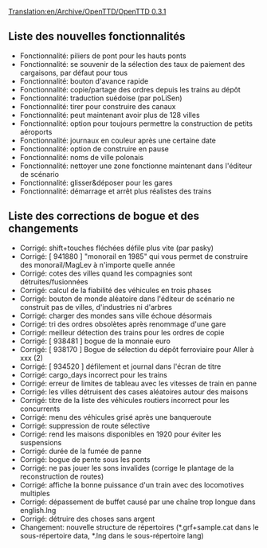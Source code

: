 [[Translation:en/Archive/OpenTTD/OpenTTD 0.3.1]]


{{fr/Livraison|prec=OpenTTD 0.3.0|suiv=OpenTTD 0.3.2|date=26/04/2004}}

==Liste des nouvelles fonctionnalités==
*Fonctionnalité: piliers de pont pour les hauts ponts
*Fonctionnalité: se souvenir de la sélection des taux de paiement des cargaisons, par défaut pour tous
*Fonctionnalité: bouton d'avance rapide
*Fonctionnalité: copie/partage des ordres depuis les trains au dépôt
*Fonctionnalité: traduction suédoise (par poLiSen)
*Fonctionnalité: tirer pour construire des canaux
*Fonctionnalité: peut maintenant avoir plus de 128 villes
*Fonctionnalité: option pour toujours permettre la construction de petits aéroports
*Fonctionnalité: journaux en couleur après une certaine date
*Fonctionnalité: option de construire en pause
*Fonctionnalité: noms de ville polonais
*Fonctionnalité: nettoyer une zone fonctionne maintenant dans l'éditeur de scénario
*Fonctionnalité: glisser&déposer pour les gares
*Fonctionnalité: démarrage et arrêt plus réalistes des trains

==Liste des corrections de bogue et des changements==
*Corrigé: shift+touches fléchées défile plus vite (par pasky)
*Corrigé: [ 941880 ] "monorail en 1985" qui vous permet de construire des monorail/MagLev à n'importe quelle année
*Corrigé: cotes des villes quand les compagnies sont détruites/fusionnées
*Corrigé: calcul de la fiabilité des véhicules en trois phases
*Corrigé: bouton de monde aléatoire dans l'éditeur de scénario ne construit pas de villes, d'industries ni d'arbres
*Corrigé: charger des mondes sans ville échoue désormais
*Corrigé: tri des ordres obsolètes après renommage d'une gare
*Corrigé: meilleur détection des trains pour les ordres de copie
*Corrigé: [ 938481 ] bogue de la monnaie euro
*Corrigé: [ 938170 ] Bogue de sélection du dépôt ferroviaire pour Aller à xxx (2)
*Corrigé: [ 934520 ] défilement et journal dans l'écran de titre
*Corrigé: cargo_days incorrect pour les trains
*Corrigé: erreur de limites de tableau avec les vitesses de train en panne
*Corrigé: les villes détruisent des cases aléatoires autour des maisons
*Corrigé: titre de la liste des véhicules routiers incorrect pour les concurrents
*Corrigé: menu des véhicules grisé après une banqueroute
*Corrigé: suppression de route sélective
*Corrigé: rend les maisons disponibles en 1920 pour éviter les suspensions
*Corrigé: durée de la fumée de panne
*Corrigé: bogue de pente sous les ponts
*Corrigé: ne pas jouer les sons invalides (corrige le plantage de la reconstruction de routes)
*Corrigé: affiche la bonne puissance d'un train avec des locomotives multiples
*Corrigé: dépassement de buffet causé par une chaîne trop longue dans english.lng
*Corrigé: détruire des choses sans argent
*Changement: nouvelle structure de répertoires (*.grf+sample.cat dans le sous-répertoire data, *.lng dans le sous-répertoire lang)